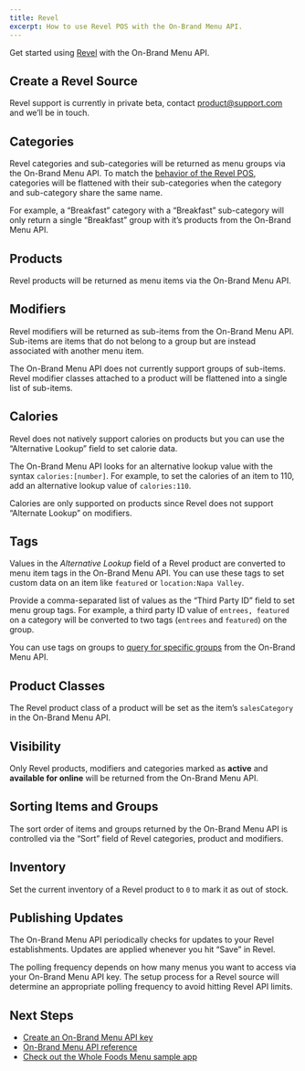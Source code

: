 ```yaml
---
title: Revel
excerpt: How to use Revel POS with the On-Brand Menu API.
---
```


Get started using [Revel](https://revelsystems.com/) with the On-Brand Menu API.

## Create a Revel Source

Revel support is currently in private beta, contact [product@support.com](mailto:product@support.com) and we’ll be in touch.

## Categories

Revel categories and sub-categories will be returned as menu groups via the On-Brand Menu API. To match the [behavior of the Revel POS](https://reveluniversity.revelsystems.com/s/products/menu-building), categories will be flattened with their sub-categories when the category and sub-category share the same name.

For example, a “Breakfast” category with a “Breakfast” sub-category will only return a single “Breakfast” group with it’s products from the On-Brand Menu API.

## Products

Revel products will be returned as menu items via the On-Brand Menu API.

## Modifiers

Revel modifiers will be returned as sub-items from the On-Brand Menu API. Sub-items are items that do not belong to a group but are instead associated with another menu item.

<Callout>
  The On-Brand Menu API does not currently support groups of sub-items. Revel
  modifier classes attached to a product will be flattened into a single list of
  sub-items.
</Callout>

## Calories

Revel does not natively support calories on products but you can use the “Alternative Lookup” field to set calorie data.

The On-Brand Menu API looks for an alternative lookup value with the syntax `calories:[number]`. For example, to set the calories of an item to 110, add an alternative lookup value of `calories:110`.

Calories are only supported on products since Revel does not support “Alternate Lookup” on modifiers.

## Tags

Values in the _Alternative Lookup_ field of a Revel product are converted to menu item tags in the On-Brand Menu API. You can use these tags to set custom data on an item like `featured` or `location:Napa Valley`.

Provide a comma-separated list of values as the “Third Party ID” field to set menu group tags. For example, a third party ID value of `entrees, featured` on a category will be converted to two tags (`entrees` and `featured`) on the group.

You can use tags on groups to [query for specific groups](https://www.notion.so/GET-v1-groups-3210ff05d7674f70bb6e2b7426c58878) from the On-Brand Menu API.

## Product Classes

The Revel product class of a product will be set as the item’s `salesCategory` in the On-Brand Menu API.

## Visibility

Only Revel products, modifiers and categories marked as **active** and **available for online** will be returned from the On-Brand Menu API.

## Sorting Items and Groups

The sort order of items and groups returned by the On-Brand Menu API is controlled via the “Sort” field of Revel categories, product and modifiers.

## Inventory

Set the current inventory of a Revel product to `0` to mark it as out of stock.

## Publishing Updates

The On-Brand Menu API periodically checks for updates to your Revel establishments. Updates are applied whenever you hit “Save” in Revel.

The polling frequency depends on how many menus you want to access via your On-Brand Menu API key. The setup process for a Revel source will determine an appropriate polling frequency to avoid hitting Revel API limits.

## Next Steps

- [Create an On-Brand Menu API key](/docs/on-brand-menu-api/api-keys)
- [On-Brand Menu API reference](/docs/on-brand-menu-api/reference)
- [Check out the Whole Foods Menu sample app](/docs/get-started/sample-apps/whole-foods-menu)
